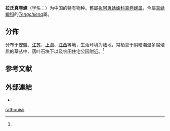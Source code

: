 {{Speciesbox
 | taxon = Tengchiena rathouisii
 | authority = ([[韩伯禄|Heude]], 1882){{r|Heude 1882}}
 | synonyms_refs = 
 | synonyms = 
* ''[[Euplecta|Euplecta]] rathouisiana'' (Heude, 1882){{r|id11042}}
* ''[[Hyalina|Hyalina]] rathouisii'' {{small|Heude, 1882}}（原來組合）{{r|Heude 1882|MolluscaBase}}
}}

'''拉氏真卷螺'''（学名：{{lang|la|''Tengchiena rathouisii''}}）为中国的特有物种。舊屬[[拟阿勇蛞蝓科|拟阿勇蛞蝓科]][[真卷螺属|真卷螺属]]{{r|id11042}}，今屬[[真蛞蝓科|真蛞蝓科]]的''[[Tengchiena|Tengchiena]]''屬{{r|MolluscaBase}}。

==分佈==
分布于[[安徽|安徽]]、[[江苏|江苏]]、[[上海|上海]]、[[江西|江西]]等地，生活环境为陆地，常栖息于阴暗潮湿多腐殖质的草丛中、落叶石块下以及农田住宅公园附近。<ref name='id11042'/>

==参考文献==
{{reflist |refs=
<ref name="Heude 1882">{{cite journal
 |url=https://www.biodiversitylibrary.org/page/34061405
 |last=Heude
 |first=Pierre Marie
 |authorlink=韩伯禄
 |year=1882
 |title=''Notes sur les mollusques terrestres de la vallée du Fleuve Bleu. Mémoires de l' Histoire naturelle de l' Empire chinois.''
 |volume=1
 |issue=2-4
 |publisher=[[徐家匯耶穌會總院|Mision Catholique]], [[上海|Chang-Hai]]
 |language=fr
 |journal=
 |access-date=2020-02-29
 |archive-date=2021-01-11
 |archive-url=https://web.archive.org/web/20210111131536/https://www.biodiversitylibrary.org/page/34061405
 |dead-url=no
 }}</ref>
<ref name='id11042'>{{cite web
 | url =http://www.bioinfo.cn/db05/BjdwSpecies.php?action=view&id=11042 | deadurl =yes
 | archiveurl =https://web.archive.org/web/20160305062758/http://www.bioinfo.cn/db05/BjdwSpecies.php?action=view&id=11042
 | title =拉氏真卷螺| work =《中国动物物种编目数据库》
 | publisher =中国科学院微生物研究所| author =中国科学院动物研究所
 | access-date =2009-04-28 | archivedate =2016-03-05 |language=zh-hans }}</ref>
<ref name="MolluscaBase">{{MolluscaBase |id=1376799
 |taxon=Tengchiena rathouisii |genus=yes |authority=(Heude, 1882)
 |last=Köhler |first=Frank
 |date=2019-09-13 |access-date=2020-02-29 }}</ref>
}}

==外部連結==
{{commons category |Tengchiena rathouisii}}
* {{Wikispecies-inline |Tengchiena rathouisii}}
{{Taxonbar}}
{{软体动物小作品}}

[[Category:真蛞蝓科|rathouisii]]